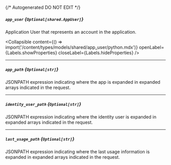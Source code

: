 {/* Autogenerated DO NOT EDIT  */}

##### `app_user` *{`Optional[shared.AppUser]`}*
Application User that represents an account in the application.

<Collapsible content={() => import('/content/types/models/shared/app_user/python.mdx')} openLabel={Labels.showProperties} closeLabel={Labels.hideProperties} />


---
##### `app_path` *{`Optional[str]`}*
JSONPATH expression indicating where the app is expanded in expanded arrays indicated in the request.

---
##### `identity_user_path` *{`Optional[str]`}*
JSONPATH expression indicating where the identity user is expanded in expanded arrays indicated in the request.

---
##### `last_usage_path` *{`Optional[str]`}*
JSONPATH expression indicating where the last usage information is expanded in expanded arrays indicated in the request.


